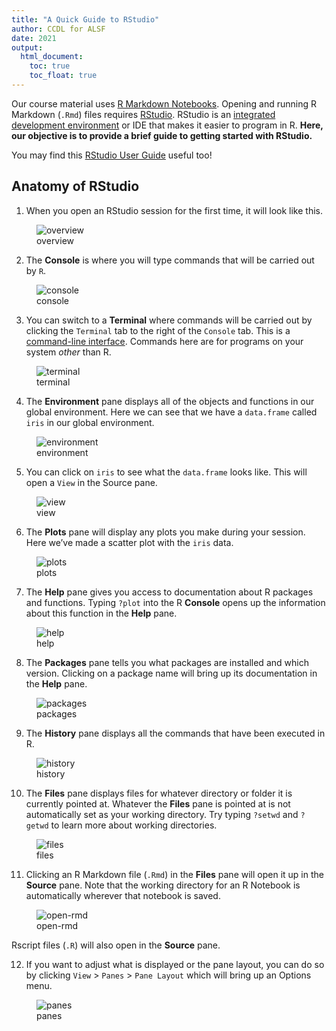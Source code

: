 ```yaml
---
title: "A Quick Guide to RStudio"
author: CCDL for ALSF
date: 2021
output:
  html_document:
    toc: true
    toc_float: true
---
```


Our course material uses [R Markdown Notebooks](https://bookdown.org/yihui/rmarkdown/notebook.html).
Opening and running R Markdown (`.Rmd`) files requires [RStudio](https://posit.co/products/open-source/rstudio/).
RStudio is an [integrated development environment](https://en.wikipedia.org/wiki/Integrated_development_environment) or IDE that makes it easier to program in R.
**Here, our objective is to provide a brief guide to getting started with RStudio.**

You may find this [RStudio User Guide](https://docs.posit.co/ide/user/ide/get-started/) useful too!



## Anatomy of RStudio

1. When you open an RStudio session for the first time, it will look like this.

![overview](screenshots/00-rstudio.png)

2. The **Console** is where you will type commands that will be carried out by `R`.

![console](screenshots/01-console.png)

3. You can switch to a **Terminal** where commands will be carried out by clicking the `Terminal` tab to the right of the `Console` tab.
This is a [command-line interface](https://en.wikipedia.org/wiki/Command-line_interface).
Commands here are for programs on your system _other_ than R.

![terminal](screenshots/02-terminal.png)

4. The **Environment** pane displays all of the objects and functions in our global environment.
Here we can see that we have a `data.frame` called `iris` in our global environment.

![environment](screenshots/03-environment.png)

5. You can click on `iris` to see what the `data.frame` looks like.
This will open a `View` in the Source pane.

![view](screenshots/04-view.png)

6. The **Plots** pane will display any plots you make during your session.
Here we've made a scatter plot with the `iris` data.

![plots](screenshots/05-plots.png)

7. The **Help** pane gives you access to documentation about R packages and functions.
Typing `?plot` into the R **Console**  opens up the information about this function in the **Help** pane.

![help](screenshots/06-help.png)

8. The **Packages** pane tells you what packages are installed and which version.
Clicking on a package name will bring up its documentation in the **Help** pane.

![packages](screenshots/07-packages.png)

9. The **History** pane displays all the commands that have been executed in R.

![history](screenshots/08-history.png)

10. The **Files** pane displays files for whatever directory or folder it is currently pointed at.
Whatever the **Files** pane is pointed at is not automatically set as your working directory.
Try typing `?setwd` and `?getwd` to learn more about working directories.

![files](screenshots/09-files.png)

11. Clicking an R Markdown file (`.Rmd`) in the **Files** pane will open it up in the **Source** pane.
Note that the working directory for an R Notebook is automatically wherever that notebook is saved.

![open-rmd](screenshots/10-open_rmd.png)

Rscript files (`.R`) will also open in the **Source** pane.

12. If you want to adjust what is displayed or the pane layout, you can do so by clicking `View` > `Panes` > `Pane Layout` which will bring up an Options menu.

![panes](screenshots/11-pane_layout.png)

